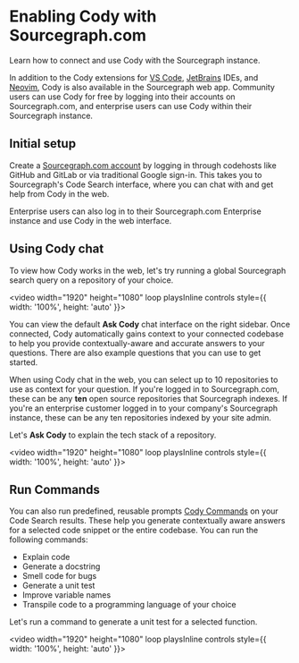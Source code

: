 # Enabling Cody with Sourcegraph.com

<p className="subtitle"> Learn how to connect and use Cody with the Sourcegraph instance.</p>

In addition to the Cody extensions for [VS Code](/cody/clients/install-vscode), [JetBrains](/cody/clients/install-jetbrains) IDEs, and [Neovim](/cody/clients/install-neovim), Cody is also available in the Sourcegraph web app. Community users can use Cody for free by logging into their accounts on Sourcegraph.com, and enterprise users can use Cody within their Sourcegraph instance.

<LinkCards>
  <LinkCard href="https://sourcegraph.com/sign-in?returnTo=/search" imgSrc="https://sourcegraph.com/.assets/img/sourcegraph-mark.svg" imgAlt="Cody for Web" title="Cody for Web" description="Use Cody in the Sourcegraph Web App." />
</LinkCards>

## Initial setup

Create a [Sourcegraph.com account](https://sourcegraph.com/sign-up) by logging in through codehosts like GitHub and GitLab or via traditional Google sign-in. This takes you to Sourcegraph's Code Search interface, where you can chat with and get help from Cody in the web.

Enterprise users can also log in to their Sourcegraph.com Enterprise instance and use Cody in the web interface.

## Using Cody chat

To view how Cody works in the web, let's try running a global Sourcegraph search query on a repository of your choice.

<video width="1920" height="1080" loop playsInline controls style={{ width: '100%', height: 'auto' }}>
  <source src="https://storage.googleapis.com/sourcegraph-assets/Docs/Media/run-search-query.mp4" type="video/mp4"/>
</video>

You can view the default **Ask Cody** chat interface on the right sidebar. Once connected, Cody automatically gains context to your connected codebase to help you provide contextually-aware and accurate answers to your questions. There are also example questions that you can use to get started.

When using Cody chat in the web, you can select up to 10 repositories to use as context for your question. If you're logged in to Sourcegraph.com, these can be any **ten** open source repositories that Sourcegraph indexes. If you're an enterprise customer logged in to your company's Sourcegraph instance, these can be any ten repositories indexed by your site admin.

Let's **Ask Cody** to explain the tech stack of a repository.

<video width="1920" height="1080" loop playsInline controls style={{ width: '100%', height: 'auto' }}>
  <source src="https://storage.googleapis.com/sourcegraph-assets/Docs/Media/search-cody-chat.mp4" type="video/mp4"/>
</video>

## Run Commands

You can also run predefined, reusable prompts [Cody Commands](/cody/capabilities/commands) on your Code Search results. These help you generate contextually aware answers for a selected code snippet or the entire codebase. You can run the following commands:

- Explain code
- Generate a docstring
- Smell code for bugs
- Generate a unit test
- Improve variable names
- Transpile code to a programming language of your choice

Let's run a command to generate a unit test for a selected function.

<video width="1920" height="1080" loop playsInline controls style={{ width: '100%', height: 'auto' }}>
  <source src="https://storage.googleapis.com/sourcegraph-assets/Docs/Media/cody-commands-sg.mp4" type="video/mp4"/>
</video>
